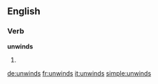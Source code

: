 ==English==

===Verb===
'''unwinds'''

# {{en-third-person singular of|unwind}}

[[de:unwinds]]
[[fr:unwinds]]
[[it:unwinds]]
[[simple:unwinds]]